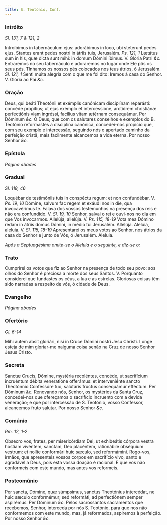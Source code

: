 ```yaml
---
title: S. Teotónio, Conf.
---
```


### Intróito

_Sl. 131, 7 & 121, 2_

<div class="grid grid-cols-2 gap-5">
  <span class="text-justify">
    Introíbimus in tabernáculum ejus: adorábimus in loco, ubi stetérunt pedes
    ejus. Stantes erant pedes nostri in átriis tuis, Jerusalém.
    <em>Ps. 121, 1</em> Lætátus sum in his, quæ dicta sunt mihi: in domum Dómini
    íbimus. V. Gloria Patri <em>&c.</em>
  </span>
  <span class="text-justify">
    Entraremos no seu tabernáculo e adoraremos no lugar onde Ele pôs os seus
    pés. Tínhamos os nossos pés colocados nos teus átrios, ó Jerusalém.
    <em>Sl. 121, 1</em> Senti muita alegria com o que me foi dito: Iremos à casa
    do Senhor. V. Glória ao Pai <em>&c.</em>
  </span>
</div>

### Oração

<div class="grid grid-cols-2 gap-5">
  <span class="text-justify">
    Deus, qui beáti Theotónii et exémplis canónicam disciplínam reparásti:
    concéde propítius; ut ejus exémplo et intercessióne, arctiórem christiánæ
    perfectiónis viam ingréssi, facílius vitam ætérnam consequámur. Per Dóminum
    <em>&c.</em>
  </span>
  <span class="text-justify">
    Ó Deus, que com os salutares conselhos e exemplos do B. Teotónio reformastes
    a disciplina canónica, concedei-nos propício que, com seu exemplo e
    intercessão, seguindo nós o apertado caminho da perfeição cristã, mais
    facilmente alcancemos a vida eterna. Por nosso Senhor <em>&c.</em>
  </span>
</div>

### Epístola

_Página abades_

### Gradual

_Sl. 118, 46_

<div class="grid grid-cols-2 gap-5">
  <span class="text-justify">
    Loquébar de testimóniis tuis in conspéctu regum: et non confundébar. V.
    <em>Ps. 19, 10</em> Dómine, salvum fac regem et exáudi nos in die, qua invocavérimus
    te.
  </span>
  <span class="text-justify">
    Falava dos vossos testemunhos na presença dos reis e não era confundido. V.
    <em>Sl. 19, 10</em> Senhor, salvai o rei e ouvi-nos no dia em que Vos invocarmos.
  </span>
  <span class="text-justify">
    Allelúja, allelúja. V. <em>Ps. 115, 18-19</em> Vota mea Dómino redam in
    átriis domus Dómini, in médio tui Jerusalém. Allelúja.
  </span>
  <span class="text-justify">
    Aleluia, aleluia. V. <em>Sl. 115, 18-19</em> Apresentarei os meus votos ao
    Senhor, nos átrios da casa do Senhor e junto de Vós, ó Jerusalém. Aleluia.
  </span>
</div>

<em>Após a Septuagésima omite-se o Aleluia e o seguinte, e diz-se o:</em>

### Trato

<div class="grid grid-cols-2 gap-5">

<span class="text-justify">

</span>
<span class="text-justify">
Cumprirei os votos que fiz ao Senhor na presença de todo seu povo: aos olhos do Senhor é preciosa a morte dos seus Santos. V. Porquanto considerei que fundastes os céus, a lua e as estrelas. Gloriosas coisas têm sido narradas a respeito de vós, ó cidade de Deus.
</span>
</div>

### Evangelho

_Página abades_

### Ofertório

_Gl. 6-14_

<div class="grid grid-cols-2 gap-5">
  <span class="text-justify">
    Mihi autem absit gloriári, nisi in Cruce Dómini nostri Jesu Christi.
  </span>
  <span class="text-justify">
    Longe esteja de mim gloriar-me nalguma coisa senão na Cruz de nosso Senhor
    Jesus Cristo.
  </span>
</div>

### Secreta

<div class="grid grid-cols-2 gap-5">
  <span class="text-justify">
    Sanctæ Crucis, Dómine, mystéria recoléntes, concéde, ut sacrifícium
    incruéntum débita veneratióne offerámus: et interveniénte sancto Theotónnio
    Confessóre tuo, salutáris fructus consequámur efféctum. Per Dóminum
    <em>&c.</em>
  </span>
  <span class="text-justify">
    Renovando nós, Senhor, os mystérios da Santa Cruz, concedei-nos que
    ofereçamos o sacrifício incruento com a devida veneração; e que por
    intercessão de S. Teotónio, vosso Confessor, alcancemos fruto salutar. Por
    nosso Senhor <em>&c.</em>
  </span>
</div>

### Comúnio

_Rm. 12, 1-2_

<div class="grid grid-cols-2 gap-5">
  <span class="text-justify">
    Obsecro vos, frates, per misericórdiam Dei, ut exhibeátis córpora vestra
    hóstiam vivéntem, sanctam, Deo placéntem, rationábile obséquium vestrum: et
    nolíte conformári huic sæculo, sed reformámini.
  </span>
  <span class="text-justify">
    Rogo-vos, irmãos, que apresenteis vossos corpos em sacrifício vivo, santo e
    agradável a Deus, pois esta vossa doação é racional. E que vos não
    conformeis com este mundo, mas antes vos reformeis.
  </span>
</div>

### Postcomúnio

<div class="grid grid-cols-2 gap-5">
  <span class="text-justify">
    Per sancta, Dómine, quæ súmpsimus, sanctus Theotónius intercédat, ne huic
    sæculo conformémur; sed reformáti, ad perfectiónem semper aspirémus. Per
    Dóminum <em>&c.</em>
  </span>
  <span class="text-justify">
    Pelos sacrossantos sacramentos que recebemos, Senhor, interceda por nós S.
    Teotónio, para que nos não conformemos com este mundo, mas, já reformados,
    aspiremos à perfeição. Por nosso Senhor <em>&c.</em>
  </span>
</div>
